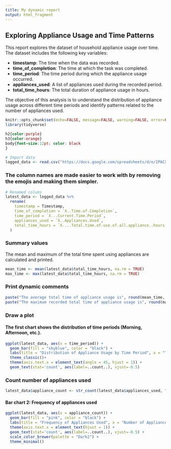 ```yaml
---
title: My dynamic report
output: html_fragment
---
```


## Exploring Appliance Usage and Time Patterns
This report explores the dataset of household appliance usage over time. The dataset includes the following key variables:

- **timestamp**: The time when the data was recorded.
- **time_of_completion**: The time at which the task was completed.
- **time_period**: The time period during which the appliance usage occurred.
- **appliances_used**: A list of appliances used during the recorded period.
- **total_time_hours**: The total duration of appliance usage in hours.

The objective of this analysis is to understand the distribution of appliance usage across different time periods and identify patterns related to the number of appliances used.

```r
knitr::opts_chunk$set(echo=FALSE, message=FALSE, warning=FALSE, error=FALSE)
library(tidyverse)
```

```css
h2{color:purple}
h3{color:orange}
body{font-size:12pt; color: black
}
```

```r
# Import data
logged_data <- read.csv("https://docs.google.com/spreadsheets/d/e/2PACX-1vQ7dXYzqjRIlKT8V1lk9EPfupxy_vnE5OZf3mQxCO2hZJ7J1qGscymtOGDXJEboMo6Iadpyv8kGZ6Ve/pub?output=csv")
```

### The column names are made easier to work with by removing the emojis and making them simpler. 
```r
# Renamed colums
latest_data <- logged_data %>% 
  rename(
    timestamp = Timestamp,
    time_of_completion = `X..Time.of.Completion`,
    time_period = `X...Current.Time.Period`,
    appliances_used = `X..Appliances.Used`,
    total_time_hours = `X....Total.time.of.use.of.all.appliance..hours.`
  )
```

### Summary values
The mean and maximum of the total time spent using appliances are calculated and printed.
```r
mean_time <- mean(latest_data$total_time_hours, na.rm = TRUE)
max_time <- max(latest_data$total_time_hours, na.rm = TRUE)
```

### Print dynamic comments
```r
paste("The average total time of appliance usage is", round(mean_time, 2), "hours.")
paste("The maximum recorded total time of appliance usage is", round(max_time, 2), "hours.")
```

### Draw a plot
#### The first chart shows the distribution of time periods (Morning, Afternoon, etc.).
```r
ggplot(latest_data, aes(x = time_period)) +
  geom_bar(fill = "skyblue", color = "black") +
  labs(title = "Distribution of Appliance Usage by Time Period", x = "Time Period", y = "Frequency") + 
  theme_classic()+
  theme(axis.text.x = element_text(angle = 45, hjust = 1)) + 
  geom_text(stat='count', aes(label=..count..), vjust=-0.5)
```

### Count number of appliances used
```r
latest_data$appliance_count <- str_count(latest_data$appliances_used, ",") + 1
```

#### Bar chart 2: Frequency of appliances used
```r
ggplot(latest_data, aes(x = appliance_count)) +
  geom_bar(fill = "pink", color = "black") +
  labs(title = "Frequency of Appliances Used", x = "Number of Appliances", y = "Count") + 
  theme(axis.text.x = element_text(hjust = 1)) + 
  geom_text(stat='count', aes(label=..count..), vjust=-0.5) +
  scale_color_brewer(palette = "Dark2") +
  theme_minimal()
```

 






